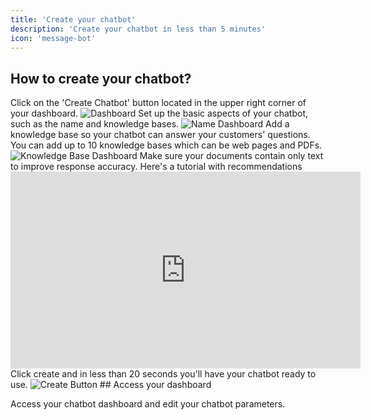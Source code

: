 ```yaml
---
title: 'Create your chatbot'
description: 'Create your chatbot in less than 5 minutes'
icon: 'message-bot'
---
```

## How to create your chatbot?
<Steps>
  <Step title="Access your dashboard">
   Click on the 'Create Chatbot' button located in the upper right corner of your dashboard.
   <Frame>
    <img src="/images/dashboard.png" alt="Dashboard" />
   </Frame>
  </Step>
  <Step title="Configure the basics">
    Set up the basic aspects of your chatbot, such as the name and knowledge bases.
   <Frame>
    <img src="/images/name-dashboard.png" alt="Name Dashboard" />
   </Frame>
    Add a knowledge base so your chatbot can answer your customers' questions.
    <Note>You can add up to 10 knowledge bases which can be web pages and PDFs.</Note>
    <Frame>
    <img src="/images/kb-dashboard.png" alt="Knowledge Base Dashboard" />
    </Frame>
    <Tip>Make sure your documents contain only text to improve response accuracy.</Tip>
    Here's a tutorial with recommendations
    <iframe
  width="560"
  height="315"
  src="https://youtube.com/embed/s3BHc7hZ8XY"
  title="YouTube video player"
  frameborder="0"
  allow="accelerometer; autoplay; clipboard-write; encrypted-media; gyroscope; picture-in-picture"
  allowfullscreen
></iframe>

  </Step>
  <Step title="Click create">
    Click create and in less than 20 seconds you'll have your chatbot ready to use.
    <Frame>
    <img src="/images/create-button.png" alt="Create Button" />
    </Frame>
  </Step>
</Steps>
## Access your dashboard

Access your chatbot dashboard and edit your chatbot parameters.